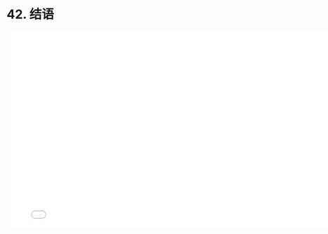# 42. 结语

<iframe src="//player.bilibili.com/player.html?bvid=BV15U4y1i7ME&page=1"
    width="800"
    height="450"
    frameborder="0"
    allowfullscreen
    scrolling="no"
    border="0"
    framespacing="0"
    allowfullscreen="true">
</iframe>
